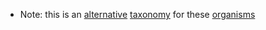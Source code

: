 {{taxonomy|Subkingdom|[[Archebacteria]]|(in [[Kingdom]] ''[[Bacteria]]'') the [[Archaea]]}}
*Note: this is an [[alternative]] [[taxonomy]] for these [[organism]]s